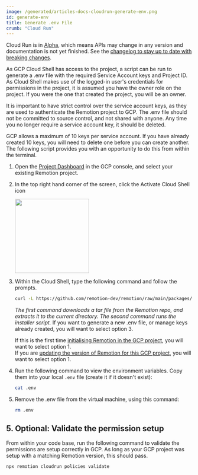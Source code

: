 ```yaml
---
image: /generated/articles-docs-cloudrun-generate-env.png
id: generate-env
title: Generate .env File
crumb: "Cloud Run"
---
```


<ExperimentalBadge>
<p>Cloud Run is in <a href="/docs/cloudrun-alpha">Alpha</a>, which means APIs may change in any version and documentation is not yet finished. See the <a href="https://remotion.dev/changelog">changelog to stay up to date with breaking changes</a>.</p>
</ExperimentalBadge>

As GCP Cloud Shell has access to the project, a script can be run to generate a .env file with the required Service Account keys and Project ID. As Cloud Shell makes use of the logged-in user's credentials for permissions in the project, it is assumed you have the owner role on the project. If you were the one that created the project, you will be an owner.

It is important to have strict control over the service account keys, as they are used to authenticate the Remotion project to GCP. The .env file should not be committed to source control, and not shared with anyone. Any time you no longer require a service account key, it should be deleted.

GCP allows a maximum of 10 keys per service account. If you have already created 10 keys, you will need to delete one before you can create another. The following script provides you with an opportunity to do this from within the terminal.

1. Open the [Project Dashboard](https://console.cloud.google.com/home/dashboard) in the GCP console, and select your existing Remotion project.

2. In the top right hand corner of the screen, click the Activate Cloud Shell icon

   <img src="/img/cloudrun/selectCloudShell.jpg" width="200" />

3. Within the Cloud Shell, type the following command and follow the prompts.

   ```bash
   curl -L https://github.com/remotion-dev/remotion/raw/main/packages/cloudrun/src/gcpInstaller/gcpInstaller.tar | tar -x -C . && node install.mjs
   ```

   _The first command downloads a tar file from the Remotion repo, and extracts it to the current directory. The second command runs the installer script._
   If you want to generate a new .env file, or manage keys already created, you will want to select option 3.

   If this is the first time [initialising Remotion in the GCP project](/docs/cloudrun/setup), you will want to select option 1.  
   If you are [updating the version of Remotion for this GCP project](/docs/cloudrun/setup), you will want to select option 1.

   <!-- ToDo - host this in the official Remotion repo -->

4. Run the following command to view the environment variables. Copy them into your local `.env` file (create it if it doesn't exist):

   ```bash
   cat .env
   ```

5. Remove the .env file from the virtual machine, using this command:

   ```bash
   rm .env
   ```

## 5. Optional: Validate the permission setup

From within your code base, run the following command to validate the permissions are setup correctly in GCP. As long as your GCP project was setup with a matching Remotion version, this should pass.

```
npx remotion cloudrun policies validate
```
